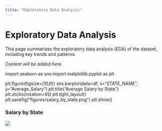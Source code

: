 ```yaml
---
title: "Exploratory Data Analysis"
---
```


# Exploratory Data Analysis

This page summarizes the exploratory data analysis (EDA) of the dataset, including key trends and patterns.

_Content will be added here._

import seaborn as sns
import matplotlib.pyplot as plt

plt.figure(figsize=(10,6))
sns.barplot(data=df, x="STATE_NAME", y="Average_Salary")
plt.title("Average Salary by State")
plt.xticks(rotation=45)
plt.tight_layout()
plt.savefig("figures/salary_by_state.png")
plt.show()

### Salary by State
![](figures/salary_by_state.png)